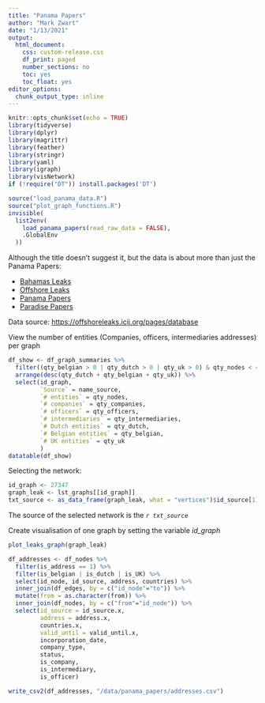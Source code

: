 ```yaml
---
title: "Panama Papers"
author: "Mark Zwart"
date: "1/13/2021"
output:
  html_document:
    css: custom-release.css
    df_print: paged
    number_sections: no
    toc: yes
    toc_float: yes
editor_options:
  chunk_output_type: inline
---
```


```r
knitr::opts_chunk$set(echo = TRUE)
library(tidyverse)
library(dplyr)
library(magrittr)
library(feather)
library(stringr)
library(yaml)
library(igraph)
library(visNetwork)
if (!require("DT")) install.packages('DT')

source("load_panama_data.R")
source("plot_graph_functions.R")
invisible(
  list2env(
    load_panama_papers(read_raw_data = FALSE),
    .GlobalEnv
  ))
```


Although the title doesn't suggest it, but the data is about more than just the Panama Papers:

* [Bahamas Leaks](https://en.wikipedia.org/wiki/Bahamas_Leaks)
* [Offshore Leaks](https://en.wikipedia.org/wiki/Offshore_Leaks)
* [Panama Papers](https://en.wikipedia.org/wiki/Panama_Papers)
* [Paradise Papers](https://en.wikipedia.org/wiki/Paradise_Papers)

Data source: [https://offshoreleaks.icij.org/pages/database](https://offshoreleaks.icij.org/pages/database)


View the number of entities (Companies, officers, intermediaries addresses) per graph

```r
df_show <- df_graph_summaries %>% 
  filter((qty_belgian > 0 | qty_dutch > 0 | qty_uk > 0) & qty_nodes < 400) %>% 
  arrange(desc(qty_dutch + qty_belgian + qty_uk)) %>% 
  select(id_graph,
         `Source` = name_source,
         `# entities` = qty_nodes,
         `# companies` = qty_companies,
         `# officers` = qty_officers,
         `# intermediaries` = qty_intermediaries,
         `# Dutch entities` = qty_dutch,
         `# Belgian entities` = qty_belgian,
         `# UK entities` = qty_uk
         ) 
datatable(df_show)
```


Selecting the network:
```r
id_graph <- 27347	
graph_leak <- lst_graphs[[id_graph]]
txt_source <- as_data_frame(graph_leak, what = "vertices")$id_source[1]
```

The source of the selected network is the *`r txt_source`*

Create visualisation of one graph by setting the variable *id_graph*
```r
plot_leaks_graph(graph_leak)
```

```r
df_addresses <- df_nodes %>% 
  filter(is_address == 1) %>% 
  filter(is_belgian | is_dutch | is_UK) %>% 
  select(id_node, id_source, address, countries) %>% 
  inner_join(df_edges, by = c("id_node"="to")) %>% 
  mutate(from = as.character(from)) %>% 
  inner_join(df_nodes, by = c("from"="id_node")) %>% 
  select(id_source = id_source.x,
         address = address.x,
         countries.x,
         valid_until = valid_until.x,
         incorporation_date,
         company_type,
         status,
         is_company,
         is_intermediary,
         is_officer)

write_csv2(df_addresses, "/data/panama_papers/addresses.csv")
```

